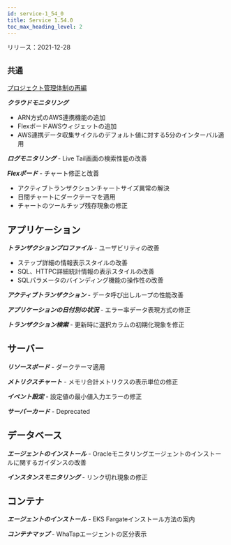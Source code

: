 ```yaml
---
id: service-1_54_0
title: Service 1.54.0
toc_max_heading_level: 2
---
```



リリース：2021-12-28

## `共通`

[プロジェクト管理体制の再編](https://docs.whatap.io/project/project-structure)

**_クラウドモニタリング_** 

-   ARN方式のAWS連携機能の追加
-   FlexボードAWSウィジェットの追加
-   AWS連携データ収集サイクルのデフォルト値に対する5分のインターバル適用 

**_ログモニタリング_** - Live Tail画面の検索性能の改善

**_Flexボード_** - チャート修正と改善

-   アクティブトランザクションチャートサイズ異常の解決
-   日間チャートにダークテーマを適用
-   チャートのツールチップ残存現象の修正

## アプリケーション

**_トランザクションプロファイル_** - ユーザビリティの改善

-   ステップ詳細の情報表示スタイルの改善
-   SQL、HTTPC詳細統計情報の表示スタイルの改善 
-   SQLパラメータのバインディング機能の操作性の改善

**_アクティブトランザクション_** - データ呼び出しループの性能改善

**_アプリケーションの日付別の状況_** - エラー率データ表現方式の修正

**_トランザクション検索_** - 更新時に選択カラムの初期化現象を修正

## サーバー

**_リソースボード_** - ダークテーマ適用

**_メトリクスチャート_** - メモリ合計メトリクスの表示単位の修正 

**_イベント設定_** - 設定値の最小値入力エラーの修正

**_サーバーカード_** - Deprecated

## データベース

**_エージェントのインストール_** - Oracleモニタリングエージェントのインストールに関するガイダンスの改善

**_インスタンスモニタリング_** - リンク切れ現象の修正

## コンテナ

**_エージェントのインストール_** - EKS Fargateインストール方法の案内

**_コンテナマップ_** - WhaTapエージェントの区分表示
